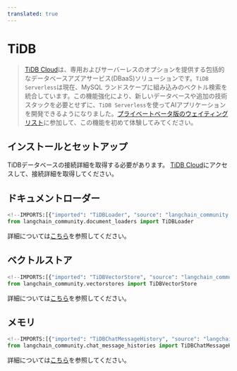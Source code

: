 ```yaml
---
translated: true
---
```


# TiDB

> [TiDB Cloud](https://tidbcloud.com/)は、専用およびサーバーレスのオプションを提供する包括的なデータベースアズアサービス(DBaaS)ソリューションです。`TiDB Serverless`は現在、MySQL ランドスケープに組み込みのベクトル検索を統合しています。この機能強化により、新しいデータベースや追加の技術スタックを必要とせずに、`TiDB Serverless`を使ってAIアプリケーションを開発できるようになりました。[プライベートベータ版のウェイティングリスト](https://tidb.cloud/ai)に参加して、この機能を初めて体験してみてください。

## インストールとセットアップ

TiDBデータベースの接続詳細を取得する必要があります。
[TiDB Cloud](https://tidbcloud.com/)にアクセスして、接続詳細を取得してください。

## ドキュメントローダー

```python
<!--IMPORTS:[{"imported": "TiDBLoader", "source": "langchain_community.document_loaders", "docs": "https://api.python.langchain.com/en/latest/document_loaders/langchain_community.document_loaders.tidb.TiDBLoader.html", "title": "TiDB"}]-->
from langchain_community.document_loaders import TiDBLoader
```

詳細については[こちら](/docs/integrations/document_loaders/tidb)を参照してください。

## ベクトルストア

```python
<!--IMPORTS:[{"imported": "TiDBVectorStore", "source": "langchain_community.vectorstores", "docs": "https://api.python.langchain.com/en/latest/vectorstores/langchain_community.vectorstores.tidb_vector.TiDBVectorStore.html", "title": "TiDB"}]-->
from langchain_community.vectorstores import TiDBVectorStore
```

詳細については[こちら](/docs/integrations/vectorstores/tidb_vector)を参照してください。

## メモリ

```python
<!--IMPORTS:[{"imported": "TiDBChatMessageHistory", "source": "langchain_community.chat_message_histories", "docs": "https://api.python.langchain.com/en/latest/chat_message_histories/langchain_community.chat_message_histories.tidb.TiDBChatMessageHistory.html", "title": "TiDB"}]-->
from langchain_community.chat_message_histories import TiDBChatMessageHistory
```

詳細については[こちら](/docs/integrations/memory/tidb_chat_message_history)を参照してください。

